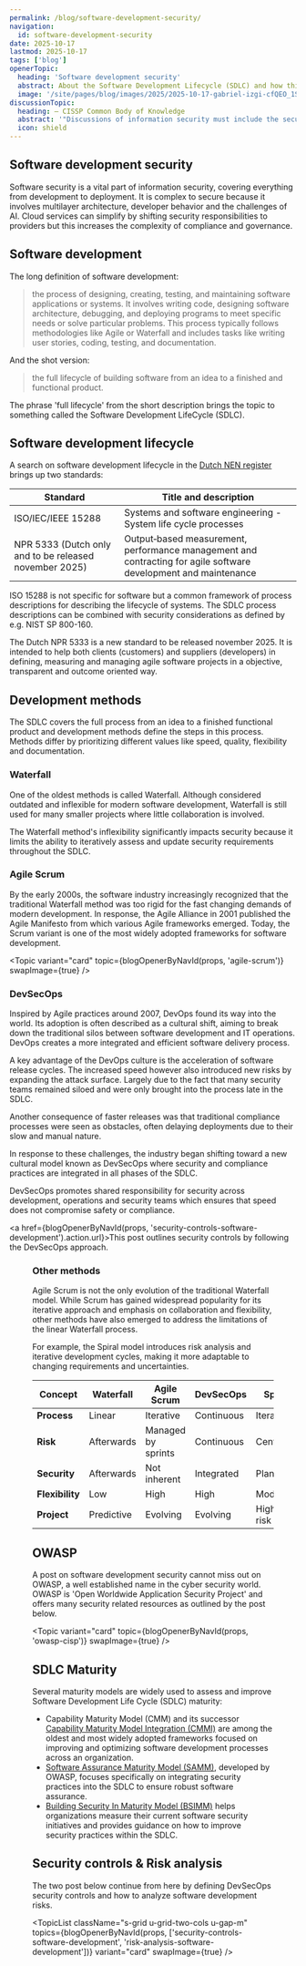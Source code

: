```yaml
---
permalink: /blog/software-development-security/
navigation:
  id: software-development-security
date: 2025-10-17
lastmod: 2025-10-17
tags: ['blog']
openerTopic:
  heading: 'Software development security'
  abstract: About the Software Development Lifecycle (SDLC) and how this relates to security controls and assessing software risks
  image: '/site/pages/blog/images/2025/2025-10-17-gabriel-izgi-cfQEO_1S0Rs-unsplash.jpg'
discussionTopic:
  heading: – CISSP Common Body of Knowledge
  abstract: '"Discussions of information security must include the security of the software powering those information systems"'
  icon: shield
---
```



## Software development security

Software security is a vital part of information security, covering everything
from development to deployment. It is complex to secure because it involves
multilayer architecture, developer behavior and the challenges of AI. Cloud
services can simplify by shifting security responsibilities to providers but
this increases the complexity of compliance and governance.

<Topic variant="quote" topic={props.discussionTopic} />

## Software development

The long definition of software development:

> the process of designing, creating, testing, and maintaining software
> applications or systems. It involves writing code, designing software
> architecture, debugging, and deploying programs to meet specific needs or
> solve particular problems. This process typically follows methodologies like
> Agile or Waterfall and includes tasks like writing user stories, coding,
> testing, and documentation.

And the shot version:

> the full lifecycle of building software from an idea to a finished and
> functional product.

The phrase 'full lifecycle' from the short description brings the topic to
something called the Software Development LifeCycle (SDLC).

## Software development lifecycle

A search on software development lifecycle in the [Dutch NEN
register](https://www.nen.nl/en/) brings up two standards:

| Standard                                               | Title and description                                                                                           |
| ------------------------------------------------------ | --------------------------------------------------------------------------------------------------------------- |
| ISO/IEC/IEEE 15288                                     | Systems and software engineering - System life cycle processes                                                  |
| NPR 5333 (Dutch only and to be released november 2025) | Output‑based measurement, performance management and contracting for agile software development and maintenance |

ISO 15288 is not specific for software but a common framework of process
descriptions for describing the lifecycle of systems. The SDLC process
descriptions can be combined with security considerations as defined by e.g.
NIST SP 800-160.

The Dutch NPR 5333 is a new standard to be released november 2025. It is
intended to help both clients (customers) and suppliers (developers) in
defining, measuring and managing agile software projects in a objective,
transparent and outcome oriented way.

## Development methods

The SDLC covers the full process from an idea to a finished functional product
and development methods define the steps in this process. Methods differ by
prioritizing different values like speed, quality, flexibility and
documentation.

### Waterfall

One of the oldest methods is called Waterfall. Although considered outdated and
inflexible for modern software development, Waterfall is still used for many
smaller projects where little collaboration is involved.

The Waterfall method's inflexibility significantly impacts security because it
limits the ability to iteratively assess and update security requirements
throughout the SDLC.

### Agile Scrum

By the early 2000s, the software industry increasingly recognized that the
traditional Waterfall method was too rigid for the fast changing demands of
modern development. In response, the Agile Alliance in 2001 published the Agile
Manifesto from which various Agile frameworks emerged. Today, the Scrum variant
is one of the most widely adopted frameworks for software development.

<Topic variant="card" topic={blogOpenerByNavId(props, 'agile-scrum')} swapImage={true} />

### DevSecOps

Inspired by Agile practices around 2007, DevOps found its way into the world.
Its adoption is often described as a cultural shift, aiming to break down the
traditional silos between software development and IT operations. DevOps creates
a more integrated and efficient software delivery process.

A key advantage of the DevOps culture is the acceleration of software release
cycles. The increased speed however also introduced new risks by expanding the
attack surface. Largely due to the fact that many security teams remained siloed
and were only brought into the process late in the SDLC.

Another consequence of faster releases was that traditional compliance processes
were seen as obstacles, often delaying deployments due to their slow and manual
nature.

In response to these challenges, the industry began shifting toward a new
cultural model known as DevSecOps where security and compliance practices are
integrated in all phases of the SDLC.

DevSecOps promotes shared responsibility for security across development,
operations and security teams which ensures that speed does not compromise
safety or compliance.

<a href={blogOpenerByNavId(props,
'security-controls-software-development').action.url}>This post outlines
security controls</a> by following the DevSecOps approach.

<Figure
  src="/site/pages/blog/images-security/devsecops.png"
  width="50rem"
  figureNumber={1}
  caption="The DevSecOps approach with security integrated in every step"
/>

### Other methods

Agile Scrum is not the only evolution of the traditional Waterfall model. While
Scrum has gained widespread popularity for its iterative approach and emphasis
on collaboration and flexibility, other methods have also emerged to address the
limitations of the linear Waterfall process.

For example, the Spiral model introduces risk analysis and iterative development
cycles, making it more adaptable to changing requirements and uncertainties.

| Concept         | Waterfall  | Agile Scrum        | DevSecOps  | Spiral    |
| --------------- | ---------- | ------------------ | ---------- | --------- |
| **Process**     | Linear     | Iterative          | Continuous | Iterative |
| **Risk**        | Afterwards | Managed by sprints | Continuous | Central   |
| **Security**    | Afterwards | Not inherent       | Integrated | Planned   |
| **Flexibility** | Low        | High               | High       | Moderate  |
| **Project**     | Predictive | Evolving           | Evolving   | High-risk |

## OWASP

A post on software development security cannot miss out on OWASP, a well
established name in the cyber security world. OWASP is 'Open Worldwide
Application Security Project' and offers many security related resources as
outlined by the post below.

<Topic variant="card" topic={blogOpenerByNavId(props, 'owasp-cisp')} swapImage={true} />

## SDLC Maturity

Several maturity models are widely used to assess and improve Software
Development Life Cycle (SDLC) maturity:

- Capability Maturity Model (CMM) and its successor [Capability Maturity Model
  Integration (CMMI)](https://cmmiinstitute.com/cmmi) are among the oldest and
  most widely adopted frameworks focused on improving and optimizing software
  development processes across an organization.
- [Software Assurance Maturity Model (SAMM)](https://owaspsamm.org), developed
  by OWASP, focuses specifically on integrating security practices into the SDLC
  to ensure robust software assurance.
- [Building Security In Maturity Model (BSIMM)](http://bsimm.com) helps
  organizations measure their current software security initiatives and provides
  guidance on how to improve security practices within the SDLC.


## Security controls & Risk analysis

The two post below continue from here by defining DevSecOps security controls and
how to analyze software development risks.

<TopicList
  className="s-grid u-grid-two-cols u-gap-m"
  topics={blogOpenerByNavId(props, ['security-controls-software-development', 'risk-analysis-software-development'])}
  variant="card"
  swapImage={true}
/>
